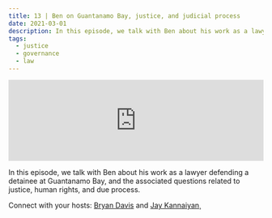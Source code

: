 ```yaml
---
title: 13 | Ben on Guantanamo Bay, justice, and judicial process
date: 2021-03-01
description: In this episode, we talk with Ben about his work as a lawyer defending a detainee at Guantanamo Bay, and the associated questions related to justice, human rights, and due process.
tags:
  - justice
  - governance
  - law
---
```

<iframe src="https://anchor.fm/heart-of-the-matter/embed/episodes/13--Ben-on-Guantanamo-Bay--justice--and-judicial-process-e100ivg"
        height="160px"
        width="100%"
        frameborder="0"
        scrolling="no">
</iframe>

In this episode, we talk with Ben about his work as a lawyer defending a detainee at Guantanamo Bay, and the associated questions related to justice, human rights, and due process.

Connect with your hosts: [Bryan Davis](https://twitter.com/GilbertGravis) and [Jay Kannaiyan](https://jaykannaiyan.com)¸
